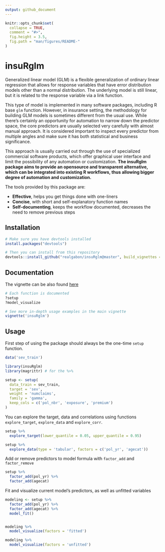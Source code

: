 ```yaml
---
output: github_document
---
```


<!-- README.md is generated from README.Rmd. Please edit that file -->

```r
knitr::opts_chunk$set(
  collapse = TRUE,
  comment = "#>",
  fig.height = 3.5,
  fig.path = "man/figures/README-"
)
```

# insuRglm

Generalized linear model (GLM) is a flexible generalization of ordinary linear regression that allows for response variables that have error distribution models other than a normal distribution. The underlying model is still linear, but it is related to the response variable via a link function.

This type of model is implemented in many software packages, including R base `glm` function. However, in insurance setting, the methodology for building GLM models is sometimes different from the usual use. While there's certainly an opportunity for automation to narrow down the predictor space, the core predictors are usually selected very carefully with almost manual approach. It is considered important to inspect every predictor from multiple angles and make sure it has both statistical and business significance.

This approach is usually carried out through the use of specialized commercial software products, which offer graphical user interface and limit the possibility of any automation or customization. **The insuRglm package aims to provide an opensource and transparent alternative, which can be integrated into existing R workflows, thus allowing bigger degree of automation and customization.**

The tools provided by this package are:

- **Effective**, helps you get things done with one-liners
- **Concise**, with short and self-explanatory function names
- **Self-documenting**, keeps the workflow documented, decreases the need to remove previous steps


## Installation

```r
# Make sure you have devtools installed
install.packages("devtools")

# Then you can install from this repository
devtools::install_github("realgabon/insuRglm@master", build_vignettes = TRUE)
```

## Documentation

The vignette can be also found [here](https://github.com/realgabon/insuRglm/tree/master/vignettes/insuRglm.md)

```r
# Each function is documented
?setup
?model_visualize

# See more in-depth usage examples in the main vignette
vignette('insuRglm')
```



## Usage
First step of using the package should always be the one-time `setup` function.

```r
data('sev_train')

library(insuRglm)
library(magrittr) # for the %>%

setup <- setup(
  data_train = sev_train,
  target = 'sev',
  weight = 'numclaims',
  family = 'gamma',
  keep_cols = c('pol_nbr', 'exposure', 'premium')
)
```

You can explore the target, data and correlations using functions `explore_target`, `explore_data` and `explore_corr`.

```r
setup %>% 
  explore_target(lower_quantile = 0.05, upper_quantile = 0.95)

setup %>% 
  explore_data(type = 'tabular', factors = c('pol_yr', 'agecat'))
```

Add or remove predictors to model formula with `factor_add` and `factor_remove`

```r
setup %>% 
  factor_add(pol_yr) %>% 
  factor_add(agecat)
```

Fit and visualize current model's predictors, as well as unfitted variables

```r
modeling <- setup %>% 
  factor_add(pol_yr) %>% 
  factor_add(agecat) %>% 
  model_fit()


modeling %>% 
  model_visualize(factors = 'fitted')

modeling %>% 
  model_visualize(factors = 'unfitted')
```


